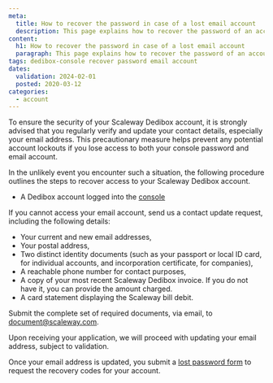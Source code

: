 ```yaml
---
meta:
  title: How to recover the password in case of a lost email account
  description: This page explains how to recover the password of an account with an email address that is no longer valid.
content:
  h1: How to recover the password in case of a lost email account
  paragraph: This page explains how to recover the password of an account with an email address that is no longer valid.
tags: dedibox-console recover password email account
dates:
  validation: 2024-02-01
  posted: 2020-03-12
categories:
  - account
---
```


To ensure the security of your Scaleway Dedibox account, it is strongly advised that you regularly verify and update your contact details, especially your email address. This precautionary measure helps prevent any potential account lockouts if you lose access to both your console password and email account.

In the unlikely event you encounter such a situation, the following procedure outlines the steps to recover access to your Scaleway Dedibox account.

<Macro id="requirements" />

- A Dedibox account logged into the [console](https://console.online.net)

If you cannot access your email account, send us a contact update request, including the following details:

* Your current and new email addresses,
* Your postal address,
* Two distinct identity documents (such as your passport or local ID card, for individual accounts, and incorporation certificate, for companies),
* A reachable phone number for contact purposes,
* A copy of your most recent Scaleway Dedibox invoice. If you do not have it, you can provide the amount charged.
* A card statement displaying the Scaleway bill debit.

Submit the complete set of required documents, via email, to [document@scaleway.com](mailto:document@scaleway.com).

Upon receiving your application, we will proceed with updating your email address, subject to validation.

Once your email address is updated, you submit a [lost password form](https://console.online.net/en/user/recovery) to request the recovery codes for your account.


